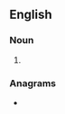 ==English==

===Noun===
{{head|en|noun plural form}}

# {{plural of|lodger|lang=en}}

===Anagrams===
* {{anagrams|en|Golders}}